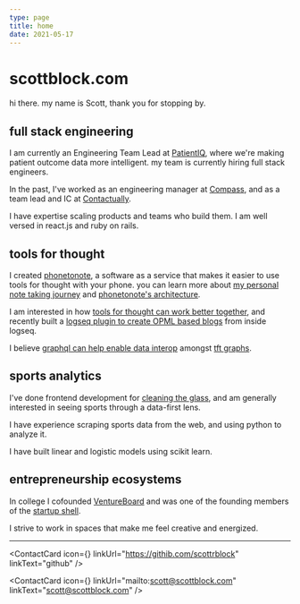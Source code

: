 ```yaml
---
type: page
title: home
date: 2021-05-17
---
```


# scottblock.com

hi there. my name is Scott, thank you for stopping by.

## full stack engineering

I am currently an Engineering Team Lead at [PatientIQ](https://www.patientiq.io/), where we're making patient outcome data more intelligent. my team is currently hiring full stack engineers.

In the past, I've worked as an engineering manager at [Compass](https://www.compass.com/), and as a team lead and IC at [Contactually](https://www.contactually.com/).

I have expertise scaling products and teams who build them. I am well versed in react.js and ruby on rails.

## tools for thought

I created [phonetonote](https://phonetonote.com), a software as a service that makes it easier to use tools for thought with your phone. you can learn more about [my personal note taking journey](https://phonetonote.com/blog/my-personal-note-taking-journey) and [phonetonote's architecture](https://kinopio.club/ptn-architecture-xZGPO_YKTEzcyvCcdPgVI).

I am interested in how [tools for thought can work better together](https://github.com/phonetonote/tft-interop), and recently built a [logseq plugin to create OPML based blogs](https://github.com/phonetonote/tft-interop/tree/main/logseq-opml-drummer) from inside logseq.

I believe [graphql can help enable data interop](https://kinopio.club/graphql-is-data-interop-PefqC1flrseiMQBWutD8L) amongst [tft graphs](https://kinopio.club/tft-graphs-HIC-1VtdhrGbpy2P7gsFq).

## sports analytics

I've done frontend development for [cleaning the glass](https://cleaningtheglass.com/), and am generally interested in seeing sports through a data-first lens.

I have experience scraping sports data from the web, and using python to analyze it.

I have built linear and logistic models using scikit learn.

## entrepreneurship ecosystems

In college I cofounded [VentureBoard](https://www.elevationdcmedia.com/innovationnews/ventureboard_040213.aspx) and was one of the founding members of the [startup shell](https://startupshell.org/).

I strive to work in spaces that make me feel creative and energized.

---


<ContactCard
  icon={<FiGithub />}
  linkUrl="https://githib.com/scottrblock"
  linkText="github"
/>

<ContactCard
  icon={<FiMail />}
  linkUrl="mailto:scott@scottblock.com"
  linkText="scott@scottblock.com"
/>
